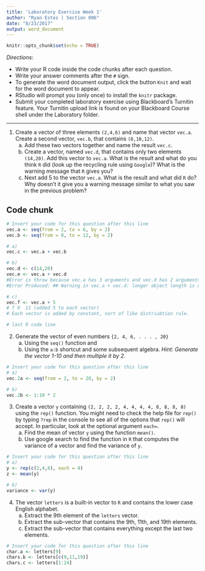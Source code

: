 ```yaml
---
title: 'Laboratory Exercise Week 1'
author: "Ryan Estes | Section 006"
date: "8/23/2017"
output: word_document
---
```


```r
knitr::opts_chunk$set(echo = TRUE)
```

*Directions*: 

* Write your R code inside the code chunks after each question.
* Write your answer comments after the `#` sign.
* To generate the word document output, click the button `Knit` and wait for the word document to appear.
* RStudio will prompt you (only once) to install the `knitr` package.
* Submit your completed laboratory exercise using Blackboard's Turnitin feature. Your Turnitin upload link is found on your Blackboard Course shell under the Laboratory folder.

***

1. Create a vector of three elements `(2,4,6)` and name that vector `vec.a`. Create a second vector, `vec.b`, that contains `(8,10,12)`. 
    a. Add these two vectors together and name the result `vec.c`.
    b. Create a vector, named `vec.d`, that contains only two elements `(14,20)`. Add this vector to `vec.a`. What is the result and what do you think `R` did (look up the recycling rule using `Google`)? What is the warning message that `R` gives you?
    c. Next add 5 to the vector `vec.a`. What is the result and what did `R` do? Why doesn’t it give you a warning message similar to what you saw in the previous problem?

## Code chunk
```r
# Insert your code for this question after this line
vec.a <- seq(from = 2, to = 6, by = 2)
vec.b <- seq(from = 8, to = 12, by = 2)

# a)
vec.c <- vec.a + vec.b

# b)
vec.d <- c(14,20)
vec.e <- vec.a + vec.d
#Error is throw because vec.a has 3 arguments and vec.d has 2 arguments. R 'recycled' the second value.
#Error Produced: ## Warning in vec.a + vec.d: longer object length is not a multiple of shorter ## object length

# c)
vec.f <- vec.a + 5
# 7 9  11 (added 5 to each vector)
# Each vector is added by constant, sort of like distriubtion rule.

# last R code line
```


2. Generate the vector of even numbers `{2, 4, 6, . . . , 20}`
    a. Using the `seq()` function and
    b. Using the `a:b` shortcut and some subsequent algebra. *Hint: Generate the vector 1-10 and then multiple it by 2.*

```r
# Insert your code for this question after this line
# a)
vec.2a <- seq(from = 2, to = 20, by = 2)

# b)
vec.2b <- 1:10 * 2

```
  
3. Create a vector `y` containing `(2, 2, 2, 2, 4, 4, 4, 4, 8, 8, 8, 8)` using the `rep()` function. You might need to check the help file for `rep()` by typing `?rep` in the console to see all of the options that `rep()` will accept. In particular, look at the optional argument `each=`.
    a. Find the mean of vector `y` using the function `mean()`.
    b. Use google search to find the function in `R` that computes the variance of a vector and find the variance of `y`. 

```r
# Insert your code for this question after this line
# a)
y <- rep(c(2,4,8), each = 4)
z <- mean(y)

# b)
variance <- var(y)

```

4. The vector `letters` is a built-in vector to `R` and contains the lower case English alphabet.
    a. Extract the 9th element of the `letters` vector.
    b. Extract the sub-vector that contains the 9th, 11th, and 19th elements.
    c. Extract the sub-vector that contains everything except the last two elements.

```r
# Insert your code for this question after this line
char.a <- letters[9]
chars.b <- letters[c(9,11,19)]
chars.c <- letters[1:24]

```